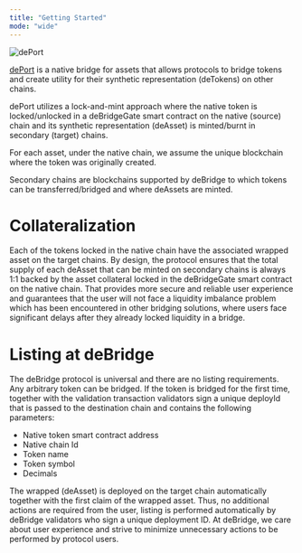 ```yaml
---
title: "Getting Started"
mode: "wide"
---
```


![dePort](/images/de-port.png)

[dePort](https://app.debridge.finance/deport) is a native bridge for assets that allows protocols to bridge tokens and create utility for their 
synthetic representation (deTokens) on other chains. 

dePort utilizes a lock-and-mint approach where the native token is locked/unlocked in a deBridgeGate smart contract on the native (source) chain 
and its synthetic representation (deAsset) is minted/burnt in secondary (target) chains.

For each asset, under the native chain, we assume the unique blockchain where the token was originally created.

Secondary chains are blockchains supported by deBridge to which tokens can be transferred/bridged and where deAssets are minted.

# Collateralization
Each of the tokens locked in the native chain have the associated wrapped asset on the target chains. By design, the protocol ensures that the 
total supply of each deAsset that can be minted on secondary chains is always 1:1 backed by the asset collateral locked in the deBridgeGate 
smart contract on the native chain. That provides more secure and reliable user experience and guarantees that the user will not face a liquidity 
imbalance problem which has been encountered in other bridging solutions, where users face significant delays after they already locked liquidity 
in a bridge.

# Listing at deBridge
The deBridge protocol is universal and there are no listing requirements. Any arbitrary token can be bridged. If the token is bridged for the first 
time, together with the validation transaction validators sign a unique deployId that is passed to the destination chain and contains the following 
parameters:

- Native token smart contract address
- Native chain Id
- Token name
- Token symbol
- Decimals

The wrapped (deAsset) is deployed on the target chain automatically together with the first claim of the wrapped asset. Thus, no additional actions 
are required from the user, listing is performed automatically by deBridge validators who sign a unique deployment ID. At deBridge, we care about 
user experience and strive to minimize unnecessary actions to be performed by protocol users.